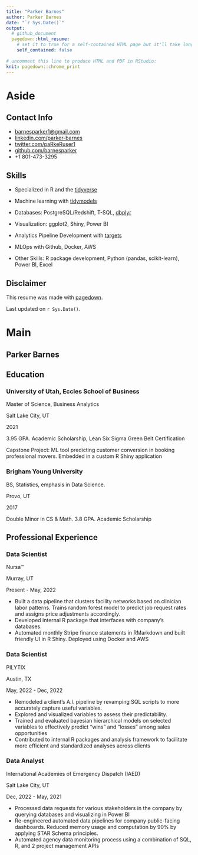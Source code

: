 ```yaml
---
title: "Parker Barnes"
author: Parker Barnes
date: "`r Sys.Date()`"
output:
  # github_document
  pagedown::html_resume:
    # set it to true for a self-contained HTML page but it'll take longer to render
    self_contained: false
    
# uncomment this line to produce HTML and PDF in RStudio:
knit: pagedown::chrome_print
---
```


# Aside

<!-- ![Parker Barnes](images/profile.jpg) -->

## Contact Info {#contact}

-   <i class="fa fa-envelope"></i> [barnesparker1\@gmail.com](mailto:barnesparker1@gmail.com){.email}
-   <i class="fa fa-linkedin-square"></i> [linkedin.com/parker-barnes](https://www.linkedin.com/in/parker-barnes/)
-   <i class="fa fa-twitter"></i> [twitter.com/paRkeRuser1](https://twitter.com/paRkeRuser1)
-   <i class="fa fa-github"></i> [github.com/barnesparker](https://github.com/barnesparker)
-   <i class="fa fa-phone"></i> +1 801-473-3295

## Skills {#skills}

-   Specialized in R and the [tidyverse](https://www.tidyverse.org/)

-   Machine learning with [tidymodels](https://www.tidymodels.org/)

-   Databases: PostgreSQL/Redshift, T-SQL, [dbplyr](https://dbplyr.tidyverse.org/)

-   Visualization: ggplot2, Shiny, Power BI

-   Analytics Pipeline Development with [targets](https://docs.ropensci.org/targets/)

-   MLOps with Github, Docker, AWS

-   Other Skills: R package development, Python (pandas, scikit-learn), Power BI, Excel

## Disclaimer {#disclaimer}

This resume was made with [pagedown](https://github.com/rstudio/pagedown).

Last updated on `r Sys.Date()`.

# Main

## Parker Barnes {#title}

## Education {data-icon="graduation-cap" data-concise="true"}

### University of Utah, Eccles School of Business

Master of Science, Business Analytics

Salt Lake City, UT

2021

3.95 GPA. Academic Scholarship, Lean Six Sigma Green Belt Certification

Capstone Project: ML tool predicting customer conversion in booking professional movers. Embedded in a custom R Shiny application

### Brigham Young University

BS, Statistics, emphasis in Data Science.

Provo, UT

2017

Double Minor in CS & Math. 3.8 GPA. Academic Scholarship

## Professional Experience {data-icon="suitcase"}

### Data Scientist

Nursa™️

Murray, UT

Present - May, 2022

::: concise
-   Built a data pipeline that clusters facility networks based on clinician labor patterns. Trains random forest model to predict job request rates and assigns price adjustments accordingly.
-   Developed internal R package that interfaces with company's databases.
-   Automated monthly Stripe finance statements in RMarkdown and built friendly UI in R Shiny. Deployed using Docker and AWS
:::

### Data Scientist

PILYTIX

Austin, TX

May, 2022 - Dec, 2022

::: concise
-   Remodeled a client's A.I. pipeline by revamping SQL scripts to more accurately capture useful variables.
-   Explored and visualized variables to assess their predictability.
-   Trained and evaluated bayesian hierarchical models on selected variables to effectively predict "wins" and "losses" among sales opportunities
-   Contributed to internal R packages and analysis framework to facilitate more efficient and standardized analyses across clients
:::

### Data Analyst

International Academies of Emergency Dispatch (IAED)

Salt Lake City, UT

Dec, 2022 - May, 2021

::: concise
-   Processed data requests for various stakeholders in the company by querying databases and visualizing in Power BI
-   Re-engineered automated data pipelines for company public-facing dashboards. Reduced memory usage and computation by 90% by applying STAR Schema principles.
-   Automated agency data monitoring process using a combination of SQL, R, and 2 project management APIs
:::
